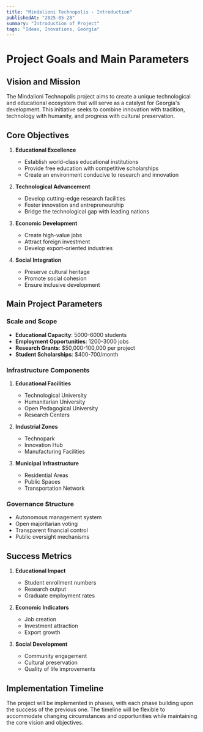 ```yaml
---
title: "Mindalioni Technopolis - Introduction"
publishedAt: "2025-05-28"
summary: "Introduction of Project"
tags: "Ideas, Inovations, Georgia"
---
```


# Project Goals and Main Parameters

## Vision and Mission

The Mindalioni Technopolis project aims to create a unique technological and educational ecosystem that will serve as a catalyst for Georgia's development. This initiative seeks to combine innovation with tradition, technology with humanity, and progress with cultural preservation.

## Core Objectives

1. **Educational Excellence**
   - Establish world-class educational institutions
   - Provide free education with competitive scholarships
   - Create an environment conducive to research and innovation

2. **Technological Advancement**
   - Develop cutting-edge research facilities
   - Foster innovation and entrepreneurship
   - Bridge the technological gap with leading nations

3. **Economic Development**
   - Create high-value jobs
   - Attract foreign investment
   - Develop export-oriented industries

4. **Social Integration**
   - Preserve cultural heritage
   - Promote social cohesion
   - Ensure inclusive development

## Main Project Parameters

### Scale and Scope

- **Educational Capacity**: 5000-6000 students
- **Employment Opportunities**: 1200-3000 jobs
- **Research Grants**: $50,000-100,000 per project
- **Student Scholarships**: $400-700/month

### Infrastructure Components

1. **Educational Facilities**
   - Technological University
   - Humanitarian University
   - Open Pedagogical University
   - Research Centers

2. **Industrial Zones**
   - Technopark
   - Innovation Hub
   - Manufacturing Facilities

3. **Municipal Infrastructure**
   - Residential Areas
   - Public Spaces
   - Transportation Network

### Governance Structure

- Autonomous management system
- Open majoritarian voting
- Transparent financial control
- Public oversight mechanisms

## Success Metrics

1. **Educational Impact**
   - Student enrollment numbers
   - Research output
   - Graduate employment rates

2. **Economic Indicators**
   - Job creation
   - Investment attraction
   - Export growth

3. **Social Development**
   - Community engagement
   - Cultural preservation
   - Quality of life improvements

## Implementation Timeline

The project will be implemented in phases, with each phase building upon the success of the previous one. The timeline will be flexible to accommodate changing circumstances and opportunities while maintaining the core vision and objectives. 